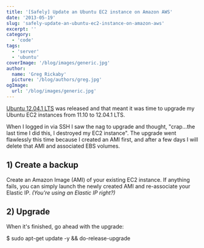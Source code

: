 ```yaml
---
title: '[Safely] Update an Ubuntu EC2 instance on Amazon AWS'
date: '2013-05-19'
slug: 'safely-update-an-ubuntu-ec2-instance-on-amazon-aws'
excerpt: ''
category:
  - 'code'
tags:
  - 'server'
  - 'ubuntu'
coverImage: '/blog/images/generic.jpg'
author:
  name: 'Greg Rickaby'
  picture: '/blog/authors/greg.jpg'
ogImage:
  url: '/blog/images/generic.jpg'
---
```


[Ubuntu 12.04.1 LTS](http://www.ubuntu.com/download/server) was released and that meant it was time to upgrade my Ubuntu EC2 instances from 11.10 to 12.04.1 LTS.

When I logged in via SSH I saw the nag to upgrade and thought, "crap...the last time I did this, I destroyed my EC2 instance". The upgrade went flawlessly this time because I created an AMI first, and after a few days I will delete that AMI and associated EBS volumes.

## 1) Create a backup

Create an Amazon Image (AMI) of your existing EC2 instance. If anything fails, you can simply launch the newly created AMI and re-associate your Elastic IP. _(You're using an Elastic IP right?)_

## 2) Upgrade

When it's finished, go ahead with the upgrade:

$ sudo apt-get update -y && do-release-upgrade
